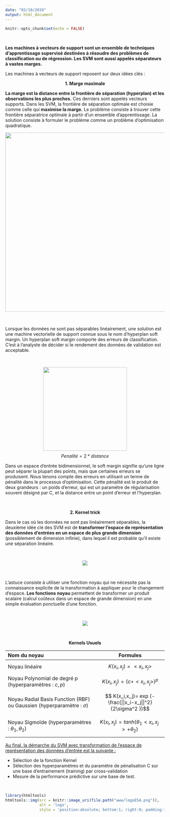 ```yaml
---
date: "03/10/2019"
output: html_document
---
```


```r
knitr::opts_chunk$set(echo = FALSE)
```


&nbsp;

<strong>Les machines à vecteurs de support sont un ensemble de techniques d’apprentissage supervisé destinées à résoudre des problèmes de classification ou de régression. Les SVM sont aussi appelés séparateurs à vastes marges.</strong>
<p></p>
Les machines à vecteurs de support reposent sur deux idées clés :

<center><strong> 1. Marge maximale </strong></center>
<p>
</p>
<strong>La marge est la distance entre la frontière de séparation (hyperplan) et les observations les plus proches.</strong> Ces derniers sont appelés vecteurs supports. Dans les SVM, la frontière de séparation optimale est choisie comme celle qui <strong>maximise la marge.</strong> Le problème consiste à trouver cette frontière séparatrice optimale à partir d’un ensemble d’apprentissage. La solution consiste à formuler le problème comme un problème d’optimisation quadratique.


<center>![](www/illu1.png){width=15cm}</center>


&nbsp;


Lorsque les données ne sont pas séparables linéairement, une solution est une machine vectorielle de support connue sous le nom d'hyperplan soft margin. Un hyperplan soft margin comporte des erreurs de classification. C'est à l'analyste de décider si le rendement des données de validation est acceptable.


&nbsp;


<p></p>
<center>![](www/pena.png){width=7cm}</center>
 $$Penalité = 2 * distance$$ 
<p></p>
Dans un espace d'entrée bidimensionnel, le soft margin signifie qu'une ligne peut séparer la plupart des points, mais que certaines erreurs se produisent. Nous tenons compte des erreurs en utilisant un terme de pénalité dans le processus d'optimisation. Cette pénalité est le produit de deux grandeurs : un poids d'erreur, qui est un paramètre de régularisation souvent désigné par C, et la distance entre un point d'erreur et l'hyperplan.


&nbsp;


<center><strong> 2. Kernel trick </strong></center>
<p>
</p>
Dans le cas où les données ne sont pas linéairement séparables, la deuxième idée clé des SVM est de <strong>transformer l’espace de représentation des données d’entrées en un espace de plus grande dimension </strong>(possiblement de dimension infinie), dans lequel il est probable qu’il existe une séparation linéaire. 


&nbsp;

<center>![](www/illu2.png)</center>
<p>
</p>


&nbsp;


L’astuce consiste à utiliser une fonction noyau qui ne nécessite pas la connaissance explicite de la transformation à appliquer pour le changement d’espace. <strong>Les fonctions noyau</strong> permettent de transformer un produit scalaire (calcul coûteux dans un espace de grande dimension) en une simple évaluation ponctuelle d’une fonction.


&nbsp;

<center>![](www/illu3.png)</center>
<p></p>


&nbsp;


<center><strong> Kernels Usuels </center></strong>

| Nom du noyau | Formules |
|:-------------------------|:------------------:|
| Noyau linéaire | $$K(x_i,x_j) = <x_i,x_j>$$  |
| Noyau Polynomial de degré p (hyperparamètres : $c,p$) |$$K(x_i,x_j)=(c+<x_i,x_j>)^p$$ |
| Noyau Radial Basis Function (RBF) ou Gaussien (hyperparamètre : $\sigma$) | $$ K(x_i,x_j)= exp (-\frac{||x_i-x_j||^2} {2\sigma^2 })$$ |
| Noyau Sigmoïde (hyperparamètres : $\theta_1,\theta_2$) | $$K(x_i,x_j)= tanh (\theta_1<x_i,x_j>+ \theta_2)$$ |

<p></p>
<u>Au final, la démarche du SVM avec transformation de l’espace de représentation des données d’entrée est la suivante :</u>

* Sélection de la fonction Kernel
* Sélection des hyperparamètres et du paramètre de pénalisation C sur une base d’entrainement (training) par cross-validation
* Mesure de la performance prédictive sur une base de test.


&nbsp;

```r
library(htmltools)
htmltools::img(src = knitr::image_uri(file.path("www/logoESA.png")), 
               alt = 'logo', 
               style = 'position:absolute; bottom:1; right:0; padding:10px;width:2cm')
```


&nbsp;

